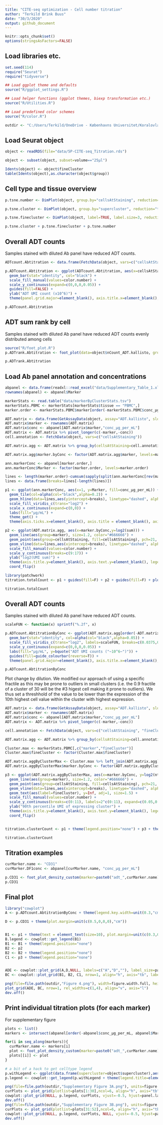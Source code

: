 ```yaml
---
title: "CITE-seq optimization - Cell number titration"
author: "Terkild Brink Buus"
date: "30/3/2020"
output: github_document
---
```


```r
knitr::opts_chunk$set()
options(stringsAsFactors=FALSE)
```

## Load libraries etc.

```r
set.seed(114)
require("Seurat")
require("tidyverse")

## Load ggplot theme and defaults
source("R/ggplot_settings.R")

## Load helper functions (ggplot themes, biexp transformation etc.)
source("R/Utilities.R")

## Load predefined color schemes
source("R/color.R")

outdir <- "C:/Users/Terkild/OneDrive - Københavns Universitet/Koralovlab/ECCITE-seq/20200106 Titration 1"
```

## Load Seurat object

```r
object <- readRDS(file="data/5P-CITE-seq_Titration.rds")

object <- subset(object, subset=volume=="25µl")

Idents(object) <- object$fineCluster
table(Idents(object),as.character(object$group))
```

## Cell type and tissue overview

```r
p.tsne.number <- DimPlot(object, group.by="cellsAtStaining", reduction="tsne", pt.size=0.1, combine=FALSE)[[1]] + theme_get() + facet_wrap(~"Volume") + scale_color_manual(values=color.number)

p.tsne.cluster <- DimPlot(object, group.by="supercluster", reduction="tsne", pt.size=0.1, combine=FALSE)[[1]] + theme_get() + scale_color_manual(values=color.supercluster) + facet_wrap(~"Cell types")

p.tsne.finecluster <- DimPlot(object, label=TRUE, label.size=3, reduction="tsne", group.by="fineCluster", pt.size=0.1, combine=FALSE)[[1]] + theme_get() + facet_wrap(  ~"Clusters") + guides(col=F)

p.tsne.cluster + p.tsne.finecluster + p.tsne.number
```

## Overall ADT counts

Samples stained with diluted Ab panel have reduced ADT counts.

```r
ADTcount.Abtitration <- data.frame(FetchData(object, vars=c("cellsAtStaining")), count=apply(GetAssayData(object, assay="ADT.kallisto", slot="counts"),2,sum)) %>% group_by(cellsAtStaining) %>% summarise(sum=sum(count))

p.ADTcount.Abtitration <- ggplot(ADTcount.Abtitration, aes(x=cellsAtStaining, y=sum/10^3, fill=cellsAtStaining)) + 
  geom_bar(stat="identity", col="black") + 
  scale_fill_manual(values=color.number) + 
  scale_y_continuous(expand=c(0,0,0,0.05)) + 
  guides(fill=FALSE) + 
  ylab("ADT UMI count (x10^6)") + 
  theme(panel.grid.major=element_blank(), axis.title.x=element_blank(), panel.border=element_blank(), axis.line = element_line())

p.ADTcount.Abtitration
```

## ADT sum rank by cell

Samples stained with diluted Ab panel have reduced ADT counts evenly distributed among cells

```r
source("R/foot_plot.R")
p.ADTrank.Abtitration <- foot_plot(data=object$nCount_ADT.kallisto, group=object$group, linetype=object$cellsAtStaining, barcodeGroup=object$supercluster, draw.line=TRUE, draw.barcode=TRUE, draw.points=FALSE, draw.fractile=FALSE, trans="log10", barcode.stepSize = 0.1, colors=color.supercluster) + labs(linetype="Number", color="Cell type") + ylab("ADT UMI count")

p.ADTrank.Abtitration
```

## Load Ab panel annotation and concentrations

```r
abpanel <- data.frame(readxl::read_excel("data/Supplementary_Table_1.xlsx"))
rownames(abpanel) <- abpanel$Marker

markerStats <- read.table("data/markerByClusterStats.tsv")
markerStats.PBMC <- markerStats[markerStats$tissue == "PBMC",]
marker.order <- markerStats.PBMC$marker[order(-markerStats.PBMC$conc_µg_per_mL, -markerStats.PBMC$UMItotal)]
```

```r
ADT.matrix <- data.frame(GetAssayData(object, assay="ADT.kallisto", slot="counts"))
ADT.matrix$marker <- rownames(ADT.matrix)
ADT.matrix$conc <- abpanel[ADT.matrix$marker,"conc_µg_per_mL"]
ADT.matrix <- ADT.matrix %>% pivot_longer(c(-marker,-conc))
cell.annotation <- FetchData(object, vars=c("cellsAtStaining"))

ADT.matrix.agg <- ADT.matrix %>% group_by(cellsAtStaining=cell.annotation[name,"cellsAtStaining"], marker, conc) %>% summarise(sum=sum(value))

ADT.matrix.agg$marker.byConc <- factor(ADT.matrix.agg$marker, levels=marker.order)

ann.markerConc <- abpanel[marker.order,]
ann.markerConc$Marker <- factor(marker.order, levels=marker.order)

lines <- length(marker.order)-cumsum(sapply(split(ann.markerConc[rev(marker.order),"Marker"],ann.markerConc[rev(marker.order),"conc_µg_per_mL"]),length))+0.5
lines <- data.frame(breaks=lines[-length(lines)])

p1 <- ggplot(ann.markerConc, aes(x=1, y=Marker, fill=conc_µg_per_mL)) + 
  geom_tile(col=alpha(col="black",alpha=0.2)) + 
  geom_hline(data=lines,aes(yintercept=breaks), linetype="dashed", alpha=0.5) + 
  scale_fill_viridis_c(trans="log2") + 
  scale_x_continuous(expand=c(0,0)) + 
  labs(fill="µg/mL") + 
  theme_get() + 
  theme(axis.ticks.x=element_blank(), axis.title = element_blank(), axis.text.x=element_blank(), panel.grid=element_blank(), legend.position="right", plot.margin=unit(c(0.1,0.1,0.1,0.1),"mm"))

p2 <- ggplot(ADT.matrix.agg, aes(x=marker.byConc,y=log2(sum))) + 
  geom_line(aes(group=marker), size=1.2, color="#666666") + 
  geom_point(aes(group=cellsAtStaining, fill=cellsAtStaining), pch=21, size=0.7) + 
  geom_vline(data=lines,aes(xintercept=breaks), linetype="dashed", alpha=0.5) + 
  scale_fill_manual(values=color.number) + 
  scale_y_continuous(breaks=c(9:17)) + 
  ylab("log2(UMI sum)") + 
  theme(axis.title.y=element_blank(), axis.text.y=element_blank(), legend.position="right", legend.justification="left", legend.title.align=0, legend.key.width=unit(0.2,"cm")) + 
  coord_flip()

library(patchwork)
titration.totalCount <- p1 + guides(fill=F) + p2 + guides(fill=F) + plot_spacer() + guide_area() + plot_layout(ncol=4, widths=c(1,30,0.1), guides='collect')

titration.totalCount
```

## Overall ADT counts

Samples stained with diluted Ab panel have reduced ADT counts.

```r
scaleFUN <- function(x) sprintf("%.2f", x)

p.ADTcount.AbtitrationByConc <- ggplot(ADT.matrix.agg[order(-ADT.matrix.agg$conc, -ADT.matrix.agg$sum),], aes(x=cellsAtStaining, y=sum/10^6, fill=conc)) + 
  geom_bar(stat="identity", col=alpha(col="black",alpha=0.05)) + 
  scale_fill_viridis_c(trans="log2", labels=scaleFUN, breaks=c(0.0375,0.15,0.625,2.5,10)) + 
  scale_y_continuous(expand=c(0,0,0,0.05)) + 
  labs(fill="µg/mL", y=bquote("ADT UMI counts ("~10^6~")")) + 
  guides(fill=guide_colourbar(reverse=T)) + 
  theme(panel.grid.major=element_blank(), axis.title.x=element_blank(), panel.border=element_blank(), axis.line = element_line(), legend.position="right")

p.ADTcount.AbtitrationByConc
```

Plot change by dilution. We modified our approach of using a specific fractile as this may be prone to outliers in small clusters (i.e. the 0.9 fractile of a cluster of 30 will be the #3 higest cell making it prone to outliers). We thus set a threshhold of the value to be lower than the expression of the 10th highest cell value within the cluster with highest expression.

```r

ADT.matrix <- data.frame(GetAssayData(object, assay="ADT.kallisto", slot="counts"))
ADT.matrix$marker <- rownames(ADT.matrix)
ADT.matrix$conc <- abpanel[ADT.matrix$marker,"conc_µg_per_mL"]
ADT.matrix <- ADT.matrix %>% pivot_longer(c(-marker,-conc))

cell.annotation <- FetchData(object, vars=c("cellsAtStaining", "fineCluster"))

ADT.matrix.agg <- ADT.matrix %>% group_by(cellsAtStaining=cell.annotation[name,"cellsAtStaining"], fineCluster=cell.annotation[name,"fineCluster"], marker, conc) %>% summarise(sum=sum(value), median=quantile(value, probs=c(0.9)), nth=nth(value))

Cluster.max <- markerStats.PBMC[,c("marker","fineCluster")]
Cluster.max$fineCluster <- factor(Cluster.max$fineCluster)

ADT.matrix.aggByClusterMax <- Cluster.max %>% left_join(ADT.matrix.agg)
ADT.matrix.aggByClusterMax$marker.byConc <- factor(ADT.matrix.aggByClusterMax$marker, levels=marker.order)

p3 <- ggplot(ADT.matrix.aggByClusterMax, aes(x=marker.byConc, y=log2(nth))) + 
  geom_line(aes(group=marker), size=1.2, color="#666666") + 
  geom_point(aes(group=cellsAtStaining, fill=cellsAtStaining), pch=21, size=0.7) + 
  geom_vline(data=lines,aes(xintercept=breaks), linetype="dashed", alpha=0.5) + 
  geom_text(aes(label=fineCluster), y=Inf, adj=1, size=1.5) + 
  scale_fill_manual(values=color.number) + 
  scale_y_continuous(breaks=c(0:11), labels=2^c(0:11), expand=c(0.05,0.5)) +
  ylab("90th percentile UMI of expressing cluster") + 
  theme(axis.title.y=element_blank(), axis.text.y=element_blank(), legend.position="right", legend.justification="left", legend.title.align=0, legend.key.width=unit(0.2,"cm")) + 
  coord_flip()
  

titration.clusterCount <- p1 + theme(legend.position="none") + p3 + theme(legend.position="none") + plot_spacer() + plot_layout(ncol=4, widths=c(1,30,0.1), guides='collect')

titration.clusterCount
```

## Titration examples

```r
curMarker.name <- "CD31"
curMarker.DF1conc <- abpanel[curMarker.name, "conc_µg_per_mL"]

p.CD31 <- foot_plot_density_custom(marker=paste0("adt_",curMarker.name), wrap=NULL, group="cellsAtStaining", color=color.number, legend=TRUE)
p.CD31
```

## Final plot

```r
library("cowplot")
A <- p.ADTcount.AbtitrationByConc + theme(legend.key.width=unit(0.3,"cm"), legend.key.height=unit(0.4,"cm"), legend.text=element_text(size=unit(5,"pt")), plot.margin=unit(c(0.3,0,0.5,0),"cm"))

D <- p.CD31 + theme(plot.margin=unit(c(0.5,0,0,0),"cm"))


B1 <- p1 + theme(text = element_text(size=10), plot.margin=unit(c(0.3,0,0,0),"cm"))
B.legend <- cowplot::get_legend(B1)
B1 <- B1 + theme(legend.position="none")
B2 <- p2
B2 <- B2 + theme(legend.position="none")
C1 <- p3 + theme(legend.position="none")


ADE <- cowplot::plot_grid(A,D,NULL, labels=c("A","D",""), label_size=panel.label_size, vjust=panel.label_vjust, hjust=panel.label_hjust, ncol=1, rel_heights = c(13,17,1.5))
BC <- cowplot::plot_grid(B1, B2, C1, nrow=1, align="h", axis="tb", labels=c("B", "", "C"), label_size=panel.label_size, vjust=panel.label_vjust, hjust=panel.label_hjust, rel_widths=c(2,10,10))

png(file=file.path(outdir,"Figure 4.png"), width=figure.width.full, height=4.5, units = figure.unit, res=figure.resolution, antialias=figure.antialias)
plot_grid(ADE, BC, nrow=1, rel_widths=c(1,4), align="v", axis="l")
dev.off()
```

## Print individual titration plots (for each marker)

For supplementary figure

```r

plots <- list()
markers <- intersect(abpanel[order(-abpanel$conc_µg_per_mL, abpanel$Marker),"Marker"],rownames(object[["ADT.kallisto"]]))

for(i in seq_along(markers)){
  curMarker.name <- markers[i]
  plot <- foot_plot_density_custom(marker=paste0("adt_",curMarker.name), wrap=NULL, group="cellsAtStaining", color=color.number, legend=FALSE)
  plots[[i]] <- plot
}

# a bit of a hack to get celltype legend
p.withLegend <- ggplot(data.frame(supercluster=object$supercluster),aes(color=supercluster,x=1,y=1)) + geom_point(shape=15, size=1.5)
p.legend <- cowplot::get_legend(p.withLegend + theme(legend.title=element_blank(),legend.margin=margin(0,0,0,0), legend.key.size = unit(0.15,"cm"),legend.position = c(0.98,1.1), legend.justification=c(1,1), legend.direction="horizontal"))

png(file=file.path(outdir,"Supplementary Figure 3A.png"), units=figure.unit, res=figure.resolution, width=figure.width.full, height=10, antialias=figure.antialias)
curPlots <- plot_grid(plotlist=plots[1:30],ncol=6, align="h", axis="tb")
cowplot::plot_grid(NULL, p.legend, curPlots, vjust=-0.5, hjust=panel.label_hjust, label_size=panel.label_size, ncol=1, rel_heights= c(0.5, 1.3, 70))
dev.off()
png(file=file.path(outdir,"Supplementary Figure 3B.png"), units=figure.unit, res=figure.resolution, width=figure.width.full, height=10, antialias=figure.antialias)
curPlots <- plot_grid(plotlist=plots[31:52],ncol=6, align="h", axis="tb")
cowplot::plot_grid(NULL, p.legend, curPlots, NULL, vjust=-0.5, hjust=panel.label_hjust, label_size=panel.label_size, ncol=1, rel_heights= c(0.5, 1.3, 70*(4/5),70*(1/5)))
dev.off()


```

